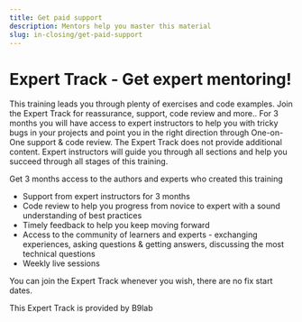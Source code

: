 ```yaml
---
title: Get paid support
description: Mentors help you master this material
slug: in-closing/get-paid-support
---
```


# Expert Track - Get expert mentoring!

This training leads you through plenty of exercises and code examples. Join the Expert Track for reassurance, support, code review and more..
For 3 months you will have access to expert instructors to help you with tricky bugs in your projects and point you in the right direction through One-on-One support & code review. The Expert Track does not provide additional content. Expert instructors will guide you through all sections and help you succeed through all stages of this training.


Get 3 months access to the authors and experts who created this training
* Support from expert instructors for 3 months 
* Code review to help you progress from novice to expert with a sound understanding of best practices
* Timely feedback to help you keep moving forward
* Access to the community of learners and experts - exchanging experiences, asking questions & getting answers, discussing the most technical questions
* Weekly live sessions

You can join the Expert Track whenever you wish, there are no fix start dates. 

This Expert Track is provided by B9lab
